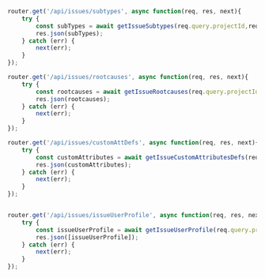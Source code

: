 
```js title="routes/issue.js"
router.get('/api/issues/subtypes', async function(req, res, next){
    try {
        const subTypes = await getIssueSubtypes(req.query.projectId,req.internalOAuthToken.access_token);
        res.json(subTypes);
    } catch (err) {
        next(err);
    }
});

router.get('/api/issues/rootcauses', async function(req, res, next){
    try {
        const rootcauses = await getIssueRootcauses(req.query.projectId,req.internalOAuthToken.access_token);
        res.json(rootcauses);
    } catch (err) {
        next(err);
    }
});

router.get('/api/issues/customAttDefs', async function(req, res, next){
    try {
        const customAttributes = await getIssueCustomAttributesDefs(req.query.projectId,req.internalOAuthToken.access_token);
        res.json(customAttributes);
    } catch (err) {
        next(err);
    }
});


router.get('/api/issues/issueUserProfile', async function(req, res, next){
    try {
        const issueUserProfile = await getIssueUserProfile(req.query.projectId,req.internalOAuthToken.access_token);
        res.json([issueUserProfile]);
    } catch (err) {
        next(err);
    }
});

```
 
